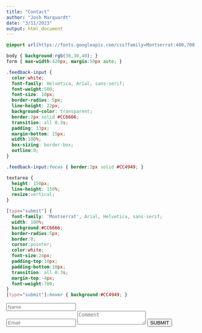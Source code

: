 ---
title: "Contact"
author: "Josh Marquardt"
date: "3/11/2023"
output: html_document
---

```{css, echo = FALSE}
@import url(https://fonts.googleapis.com/css?family=Montserrat:400,700);

body { background:rgb(30,30,40); }
form { max-width:420px; margin:50px auto; }

.feedback-input {
  color:white;
  font-family: Helvetica, Arial, sans-serif;
  font-weight:500;
  font-size: 18px;
  border-radius: 5px;
  line-height: 22px;
  background-color: transparent;
  border:2px solid #CC6666;
  transition: all 0.3s;
  padding: 13px;
  margin-bottom: 15px;
  width:100%;
  box-sizing: border-box;
  outline:0;
}

.feedback-input:focus { border:2px solid #CC4949; }

textarea {
  height: 150px;
  line-height: 150%;
  resize:vertical;
}

[type="submit"] {
  font-family: 'Montserrat', Arial, Helvetica, sans-serif;
  width: 100%;
  background:#CC6666;
  border-radius:5px;
  border:0;
  cursor:pointer;
  color:white;
  font-size:24px;
  padding-top:10px;
  padding-bottom:10px;
  transition: all 0.3s;
  margin-top:-4px;
  font-weight:700;
}
[type="submit"]:hover { background:#CC4949; }
```

<form action="https://formsubmit.co/slc.vintagegoods@gmail.com" method="POST">      
  <input name="name" type="text" class="feedback-input" placeholder="Name" />   
  <input name="email" type="text" class="feedback-input" placeholder="Email" />
  <textarea name="text" class="feedback-input" placeholder="Comment"></textarea>
  <input type="submit" name = "email" value="SUBMIT"/>
</form>